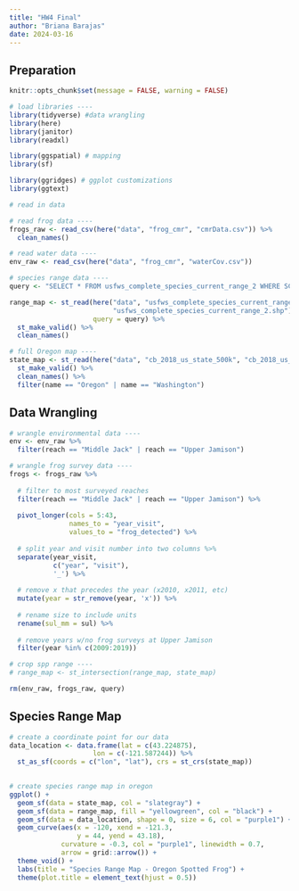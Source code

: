 ```yaml
---
title: "HW4 Final"
author: "Briana Barajas"
date: 2024-03-16
---
```

## Preparation
```r
knitr::opts_chunk$set(message = FALSE, warning = FALSE)
```

```r
# load libraries ----
library(tidyverse) #data wrangling
library(here)
library(janitor)
library(readxl)

library(ggspatial) # mapping
library(sf)

library(ggridges) # ggplot customizations
library(ggtext)
```

```r
# read in data

# read frog data ----
frogs_raw <- read_csv(here("data", "frog_cmr", "cmrData.csv")) %>% 
  clean_names()

# read water data ----
env_raw <- read_csv(here("data", "frog_cmr", "waterCov.csv"))

# species range data ----
query <- "SELECT * FROM usfws_complete_species_current_range_2 WHERE SCINAME='Rana pretiosa' "

range_map <- st_read(here("data", "usfws_complete_species_current_range",
                          "usfws_complete_species_current_range_2.shp"),
                     query = query) %>% 
  st_make_valid() %>% 
  clean_names()

# full Oregon map ----
state_map <- st_read(here("data", "cb_2018_us_state_500k", "cb_2018_us_state_500k.shp")) %>% 
  st_make_valid() %>% 
  clean_names() %>% 
  filter(name == "Oregon" | name == "Washington")
```

## Data Wrangling

```r
# wrangle environmental data ----
env <- env_raw %>% 
  filter(reach == "Middle Jack" | reach == "Upper Jamison")

# wrangle frog survey data ----
frogs <- frogs_raw %>% 
  
  # filter to most surveyed reaches
  filter(reach == "Middle Jack" | reach == "Upper Jamison") %>% 
  
  pivot_longer(cols = 5:43,
               names_to = "year_visit",
               values_to = "frog_detected") %>% 
  
  # split year and visit number into two columns %>% 
  separate(year_visit, 
           c("year", "visit"),
           '_') %>% 
  
  # remove x that precedes the year (x2010, x2011, etc)
  mutate(year = str_remove(year, 'x')) %>% 
  
  # rename size to include units
  rename(sul_mm = sul) %>% 
  
  # remove years w/no frog surveys at Upper Jamison
  filter(year %in% c(2009:2019))

# crop spp range ----
# range_map <- st_intersection(range_map, state_map)

rm(env_raw, frogs_raw, query)
```


## Species Range Map

```r
# create a coordinate point for our data
data_location <- data.frame(lat = c(43.224875), 
                     lon = c(-121.587244)) %>% 
  st_as_sf(coords = c("lon", "lat"), crs = st_crs(state_map))

  
# create species range map in oregon
ggplot() +
  geom_sf(data = state_map, col = "slategray") +
  geom_sf(data = range_map, fill = "yellowgreen", col = "black") +
  geom_sf(data = data_location, shape = 0, size = 6, col = "purple1") +
  geom_curve(aes(x = -120, xend = -121.3,
                 y = 44, yend = 43.18),
             curvature = -0.3, col = "purple1", linewidth = 0.7,
             arrow = grid::arrow()) +
  theme_void() +
  labs(title = "Species Range Map - Oregon Spotted Frog") +
  theme(plot.title = element_text(hjust = 0.5))
```

